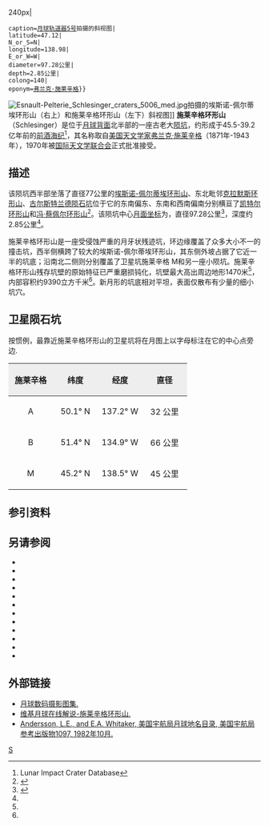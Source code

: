 {{lunar crater data|
 image=Schlesinger crater 5028 h3.jpg{{!}}240px|
 caption=[[月球轨道器5号|月球轨道器5号]]拍摄的斜视图|
 latitude=47.12|
 N_or_S=N|
 longitude=138.98|
 E_or_W=W|
 diameter=97.28公里|
 depth=2.85公里|
 colong=140|
 eponym=[[弗兰克·施莱辛格|弗兰克·施莱辛格]]}}
[[Image:Esnault-Pelterie_Schlesinger_craters_5006_med.jpg|thumb]]拍摄的埃斯诺-佩尔蒂埃环形山（右上）和施莱辛格环形山（左下）斜视图]]
'''施莱辛格环形山'''（Schlesinger）是位于[[月球背面|月球背面]]北半部的一座古老大[[月球陨石坑|陨坑]]，约形成于45.5-39.2亿年前的[[前酒海纪|前酒海纪]]<ref name=LICD>Lunar Impact Crater Database</ref>，其名称取自[[美国|美国]][[天文学家|天文学家]][[弗兰克·施莱辛格|弗兰克·施莱辛格]]（1871年-1943年），1970年被[[国际天文学联合会|国际天文学联合会]]正式批准接受。

==描述==  
该陨坑西半部坐落了直径77公里的[[埃斯诺-佩尔蒂埃环形山|埃斯诺-佩尔蒂埃环形山]]、东北毗邻[[克拉默斯环形山|克拉默斯环形山]]、[[古尔斯特兰德陨石坑|古尔斯特兰德陨石坑]]位于它的东南偏东、东南和西南偏南分别横亘了[[凯特尔环形山|凯特尔环形山]]和[[冯·蔡佩尔环形山|冯·蔡佩尔环形山]]<ref>{{Cite web |url=http://planetarynames.wr.usgs.gov/images/Lunar/lac_34_wac.pdf |title=Crater Schlesinger on the map LAC-34. |accessdate=2017-03-13 |archive-date=2016-12-27 |archive-url=https://web.archive.org/web/20161227110901/https://planetarynames.wr.usgs.gov/images/Lunar/lac_34_wac.pdf |dead-url=no }}</ref>。该陨坑中心[[月面坐标|月面坐标]]为{{Coord|47.12|N|138.98|W|globe:Moon|nogoogle=1|noosm=1}}，直径97.28公里<ref name="IAU">{{Cite web |url=http://planetarynames.wr.usgs.gov/Feature/5371 |title=Directory of the International Astronomical Union |access-date=2017-03-13 |archive-date=2019-12-07 |archive-url=https://web.archive.org/web/20191207053357/https://planetarynames.wr.usgs.gov/Feature/5371 |dead-url=no }}</ref>，深度约2.85公里<ref name="LICD"/>。

施莱辛格环形山是一座受侵蚀严重的月牙状残迹坑，环边缘覆盖了众多大小不一的撞击坑，西半侧横跨了较大的埃斯诺-佩尔蒂埃环形山，其东侧外坡占据了它近一半的坑底；沿南北二侧则分别覆盖了卫星坑施莱辛格 M和另一座小陨坑。施莱辛格环形山残存坑壁的原始特征已严重磨损钝化，坑壁最大高出周边地形1470米<ref name="LICD"/>，内部容积约9390立方千米<ref name="LICD"/>。新月形的坑底相对平坦，表面仅散布有少量的细小坑穴。

==卫星陨石坑==
按惯例，最靠近施莱辛格环形山的卫星坑将在月图上以字母标注在它的中心点旁边.

{| class="wikitable"
!width="25%" style="background:#eeeeee;" |施莱辛格 
!width="25%" style="background:#eeeeee;" |纬度
!width="25%" style="background:#eeeeee;" |经度
!width="25%" style="background:#eeeeee;" |直径
|-
|align="center"|A
|align="center"|50.1° N
|align="center"|137.2° W
|align="center"|32 公里
|-
|align="center"|B
|align="center"|51.4° N
|align="center"|134.9° W
|align="center"|66 公里
|-
|align="center"|M
|align="center"|45.2° N
|align="center"|138.5° W
|align="center"|45 公里
|}

==参引资料==
{{Reflist}}

==另请参阅==
{{refbegin}}
* {{cite book
  | last1 = Andersson
  | first1 = L. E.
  | last2 = Whitaker
  | first2 = E. A.
  | authorlink2 = Ewen Whitaker
  | date = 1982
  | title = [[NASA|NASA]] Catalogue of Lunar Nomenclature
  | publisher = NASA RP-1097
  | ref = harv
  }}
* {{cite web
  | last = Blue
  | first = Jennifer
  | date = July 25, 2007
  | title = Gazetteer of Planetary Nomenclature
  | publisher = [[United_States_Geological_Survey|USGS]]
  | url = http://planetarynames.wr.usgs.gov/
  | accessdate = 2007-08-05
  | ref = harv
  | archive-date = 2015-05-26
  | archive-url = https://web.archive.org/web/20150526164842/http://planetarynames.wr.usgs.gov/
  | dead-url = no
  }}
* {{cite book
  | last1 = Bussey
  | first1 = B.
  | authorlink1 = Ben Bussey
  | last2 = Spudis
  | first2 = P.
  | authorlink2 = Paul Spudis
  | date = 2004
  | title = The Clementine Atlas of the Moon
  | publisher = Cambridge University Press
  | location = New York
  | isbn = 978-0-521-81528-4
  | ref = harv
  }}
* {{cite book
  | last1 = Cocks
  | first1 = Elijah E.
  | last2 = Cocks
  | first2 = Josiah C.
  | date = 1995
  | title = Who's Who on the Moon: A Biographical Dictionary of Lunar Nomenclature
  | url = https://archive.org/details/isbn_9780936389271
  | publisher = Tudor Publishers
  | isbn = 978-0-936389-27-1
  | ref = harv
  }}
* {{cite web
  | last = McDowell
  | first = Jonathan
  | date = July 15, 2007
  | url = http://host.planet4589.org/astro/lunar/
  | title = Lunar Nomenclature
  | publisher = Jonathan's Space Report
  | accessdate = 2007-10-24
  | ref = harv
  | archive-date = 2015-01-12
  | archive-url = https://web.archive.org/web/20150112233439/http://host.planet4589.org/astro/lunar/
  | dead-url = no
  }}
* {{cite journal| last1 = Menzel| first1 = D. H.| last2 = Minnaert| first2 = M.| last3 = Levin| first3 = B.| last4 = Dollfus| first4 = A.| last5 = Bell| first5 = B.| title = Report on Lunar Nomenclature by the Working Group of Commission 17 of the IAU| doi = 10.1007/BF00171763| journal = Space Science Reviews| volume = 12| issue = 2| pages = 136–186| date = 1971| bibcode = 1971SSRv...12..136M| ref = harv}}
* {{cite book
  | first = Patrick
  | last = Moore
  | authorlink = Patrick Moore
  | date = 2001
  | title = On the Moon
  | url = https://archive.org/details/patrickmooreonmo00patr
  | publisher = Sterling Publishing Co.
  | isbn = 978-0-304-35469-6
  | ref = harv
  }}
* {{cite book
  | first = Fred W.
  | last = Price
  | date = 1988
  | title = The Moon Observer's Handbook
  | publisher = Cambridge University Press
  | isbn = 978-0-521-33500-3
  | ref = harv
  }}
* {{cite book
  | last = Rükl
  | first = Antonín
  | authorlink = Antonín Rükl
  | date = 1990
  | title = Atlas of the Moon
  | publisher = Kalmbach Books
  | isbn = 978-0-913135-17-4
  | ref = harv
  }}
* {{cite book
  | last = Webb
  | first = Rev. T. W.
  | authorlink = Thomas William Webb
  | date = 1962
  | title = Celestial Objects for Common Telescopes
  | url = https://archive.org/details/celestialobjects00webb
  | edition = 6th revised
  | publisher = Dover
  | isbn = 978-0-486-20917-3
  | ref = harv
  }}
* {{cite book
  | first = Ewen A.
  | last = Whitaker
  | authorlink = Ewen Whitaker
  | date = 1999
  | title = Mapping and Naming the Moon
  | publisher = Cambridge University Press
  | isbn = 978-0-521-62248-6
  | ref = harv
  }}
* {{cite book
  | first = Peter T.
  | last = Wlasuk
  | date = 2000
  | title = Observing the Moon
  | publisher = Springer
  | isbn = 978-1-85233-193-1
  | ref = harv
 }}
{{refend}}

==外部链接==
*[http://www.lpi.usra.edu/resources/lunar_orbiter/bin/srch_nam.shtml?Schlesinger%7C0 月球数码摄影图集.] {{Wayback|url=http://www.lpi.usra.edu/resources/lunar_orbiter/bin/srch_nam.shtml?Schlesinger%7C0 |date=20201127014510 }}
*[http://the-moon.wikispaces.com/Schlesinger 维基月球在线解说-施莱辛格环形山.] {{Wayback|url=http://the-moon.wikispaces.com/Schlesinger |date=20180531121818 }}
*[http://planet4589.org/astro/lunar/RP-1097.pdf Andersson, L.E., and E.A. Whitaker, 美国宇航局月球地名目录, 美国宇航局参考出版物1097, 1982年10月.] {{Wayback|url=http://planet4589.org/astro/lunar/RP-1097.pdf |date=20141006125838 }}

[[Category:月球环形山|S]]
{{月球環形山 (R-S)}}